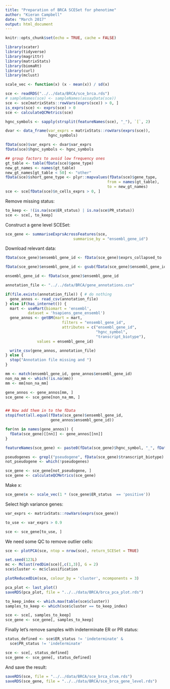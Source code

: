 ```yaml
---
title: "Preparation of BRCA SCESet for phenotime"
author: "Kieran Campbell"
date: "March 2017"
output: html_document
---
```


```r
knitr::opts_chunk$set(echo = TRUE, cache = FALSE)

library(scater)
library(tidyverse)
library(magrittr)
library(matrixStats)
library(biomaRt)
library(curl)
library(mclust)

scale_vec <- function(x) (x - mean(x)) / sd(x)
```


```r
sce <- readRDS("../../data/BRCA/sce_brca.rds")
# sampleNames(sce) <- sampleNames(assayData(sce))
sce <- sce[matrixStats::rowVars(exprs(sce)) > 0, ]
is_exprs(sce) <- exprs(sce) > 0
sce <- calculateQCMetrics(sce)

hgnc_symbols <- sapply(strsplit(featureNames(sce), "_"), `[`, 2)

dvar <- data_frame(var_exprs = matrixStats::rowVars(exprs(sce)),
                   hgnc_symbols)

fData(sce)$var_exprs <- dvar$var_exprs
fData(sce)$hgnc_symbols <- hgnc_symbols

## group factors to avoid low frequency ones
gt_table <- table(fData(sce)$gene_type)
new_gt_names <- names(gt_table)
new_gt_names[gt_table < 50] <- "other"
fData(sce)$short_gene_type <- plyr::mapvalues(fData(sce)$gene_type,
                                             from = names(gt_table),
                                             to = new_gt_names)
sce <- sce[fData(sce)$n_cells_exprs > 0, ]
```

Remove missing status:

```r
to_keep <- !(is.na(sce$ER_status) | is.na(sce$PR_status))
sce <- sce[, to_keep]
```

Construct a gene level SCESet:

```r
sce_gene <- summariseExprsAcrossFeatures(sce,
                              summarise_by = "ensembl_gene_id")
```

Download relevant data:

```r
fData(sce_gene)$ensembl_gene_id <- fData(sce_gene)$exprs_collapsed_to

fData(sce_gene)$ensembl_gene_id <- gsub(fData(sce_gene)$ensembl_gene_id, pattern = "\\.[0-9]+", replacement = "")

ensembl_gene_id <- fData(sce_gene)$ensembl_gene_id

annotation_file <- "../../data/BRCA/gene_annotations.csv"

if(file.exists(annotation_file)) { # do nothing
  gene_annos <- read_csv(annotation_file)
} else if(has_internet()) {
  mart <- useMart(biomart = 'ensembl', 
          dataset = 'hsapiens_gene_ensembl')
  gene_annos <- getBM(mart = mart, 
                         filters = "ensembl_gene_id",
                         attributes = c("ensembl_gene_id",
                                        "hgnc_symbol",
                                        "transcript_biotype"),
              values = ensembl_gene_id)

  write_csv(gene_annos, annotation_file)
} else {
  stop("Annotation file missing and ")
}

mm <- match(ensembl_gene_id, gene_annos$ensembl_gene_id)
non_na_mm <- which(!is.na(mm))
mm <- mm[non_na_mm]

gene_annos <- gene_annos[mm, ]
sce_gene <- sce_gene[non_na_mm, ]


## Now add them in to the fData
stopifnot(all.equal(fData(sce_gene)$ensembl_gene_id,
                    gene_annos$ensembl_gene_id))

for(nn in names(gene_annos)) {
  fData(sce_gene)[[nn]] <- gene_annos[[nn]]
}

featureNames(sce_gene) <- paste0(fData(sce_gene)$hgnc_symbol, "_", fData(sce_gene)$ensembl_gene_id)

```

```r
pseudogenes <- grepl("pseudogene", fData(sce_gene)$transcript_biotype)
not_pseudogene <- which(!pseudogenes)

sce_gene <- sce_gene[not_pseudogene, ]
sce_gene <- calculateQCMetrics(sce_gene)
```

Make x:

```r
sce_gene$x <- scale_vec(1 * (sce_gene$ER_status  == 'positive'))
```

Select high variance genes:

```r
var_exprs <- matrixStats::rowVars(exprs(sce_gene))

to_use <- var_exprs > 0.9

sce <- sce_gene[to_use, ]
```

We need some QC to remove outlier cells:

```r
sce <- plotPCA(sce, ntop = nrow(sce), return_SCESet = TRUE)

set.seed(123L)
mc <- Mclust(redDim(sce)[,c(1,3)], G = 2)
sce$cluster <- mc$classification

plotReducedDim(sce, colour_by = 'cluster', ncomponents = 3)

pca_plot <- last_plot()
saveRDS(pca_plot, file = "../../data/BRCA/brca_pca_plot.rds")

to_keep_index <- which.max(table(sce$cluster))
samples_to_keep <- which(sce$cluster == to_keep_index)

sce <- sce[, samples_to_keep]
sce_gene <- sce_gene[, samples_to_keep]
```

Finally let's remove samples with indeterminate ER or PR status:

```r
status_defined <- sce$ER_status != 'indeterminate' &
  sce$PR_status != 'indeterminate'

sce <- sce[, status_defined]
sce_gene <- sce_gene[, status_defined]
```



And save the result:

```r
saveRDS(sce, file = "../../data/BRCA/sce_brca_clvm.rds")
saveRDS(sce_gene, file = "../../data/BRCA/sce_brca_gene_level.rds")
```